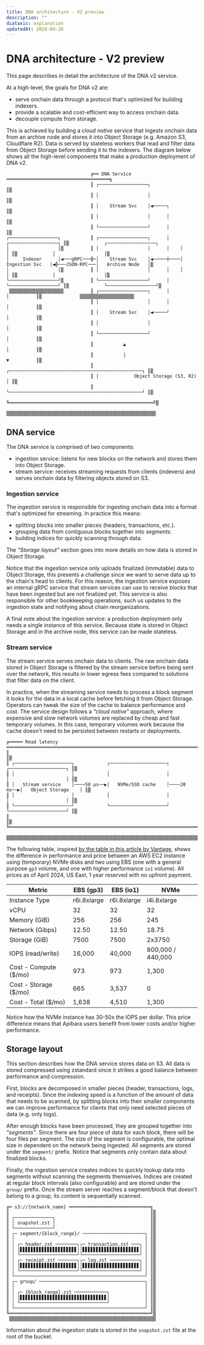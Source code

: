 ```yaml
---
title: DNA architecture - V2 preview
description: ""
diataxis: explanation
updatedAt: 2024-04-26
---
```


# DNA architecture - V2 preview

This page describes in detail the architecture of the DNA v2 service.

At a high-level, the goals for DNA v2 are:

- serve onchain data through a protocol that's optimized for building indexers.
- provide a scalable and cost-efficient way to access onchain data.
- decouple compute from storage.

This is achieved by building a _cloud native_ service that ingests onchain data
from an archive node and stores it into Object Storage (e.g. Amazon S3,
Cloudflare R2). Data is served by stateless workers that read and filter data
from Object Storage before sending it to the indexers. The diagram below shows
all the high-level components that make a production deployment of DNA v2.

```
                               ╔══ DNA Service ══════════════════════════════════════╗
                               ║ ┌──────────────────┐                                ║▒
                               ║ │                  │                                ║▒
                               ║ │    Stream Svc    │◀─────┐                         ║▒
                               ║ │                  │      │                         ║▒
                               ║ └──────────────────┘      │                         ║▒
┌──────────────────┐           ║ ┌──────────────────┐      │    ┌──────────────────┐ ║▒             ┌──────────────────┐
│                  │▒          ║ │                  │      │    │                  │ ║▒             │                  │▒
│     Indexer      │◀───gRPC───╬─│    Stream Svc    │◀─────┼────│  Ingestion Svc   │◀╬───JSON-RPC───│   Archive Node   │▒
│                  │▒          ║ │                  │      │    │                  │ ║▒             │                  │▒
└──────────────────┘▒          ║ └──────────────────┘      │    └──────────────────┘ ║▒             └──────────────────┘▒
 ▒▒▒▒▒▒▒▒▒▒▒▒▒▒▒▒▒▒▒▒          ║ ┌──────────────────┐      │              │          ║▒              ▒▒▒▒▒▒▒▒▒▒▒▒▒▒▒▒▒▒▒▒
                               ║ │                  │      │              │          ║▒
                               ║ │    Stream Svc    │◀─────┘              │          ║▒
                               ║ │                  │                     │          ║▒
                               ║ └──────────────────┘                     │          ║▒
                               ║           ▲                              │          ║▒
                               ║           │                              ▼          ║▒
                               ║ ┌─────────────────────────────────────────────────┐ ║▒
                               ║ │             Object Storage (S3, R2)             │ ║▒
                               ║ └─────────────────────────────────────────────────┘ ║▒
                               ╚═════════════════════════════════════════════════════╝▒
                                ▒▒▒▒▒▒▒▒▒▒▒▒▒▒▒▒▒▒▒▒▒▒▒▒▒▒▒▒▒▒▒▒▒▒▒▒▒▒▒▒▒▒▒▒▒▒▒▒▒▒▒▒▒▒▒
```

## DNA service

The DNA service is comprised of two components:

- ingestion service: listens for new blocks on the network and stores them into
  Object Storage.
- stream service: receives streaming requests from clients (indexers) and serves
  onchain data by filtering objects stored on S3.

### Ingestion service

The ingestion service is responsible for ingesting onchain data into a format
that's optimized for streaming.
In practice this means:

- splitting blocks into smaller pieces (headers, transactions, etc.).
- grouping data from contiguous blocks together into _segments_.
- building indices for quickly scanning through data.

The _"Storage layout"_ section goes into more details on how data is stored in
Object Storage.

Notice that the ingestion service only uploads finalized (immutable) data to
Object Storage, this presents a challenge since we want to serve data up to the
chain's head to clients.
For this reason, the ingestion service exposes an internal gRPC service that
stream services can use to receive blocks that have been ingested but are not
finalized yet. This service is also responsible for other bookkeeping operations,
such us updates to the ingestion state and notifying about chain reorganizations.

A final note about the ingestion service: a production deployment only needs
a single instance of this service. Because state is stored in Object Storage
and in the archive node, this service can be made stateless.

### Stream service

The stream service serves onchain data to clients. The raw onchain data stored
in Object Storage is filtered by the stream service before being sent over the
network, this results in lower egress fees compared to solutions that filter
data on the client.

In practice, when the streaming service needs to process a block segment it
looks for the data in a local cache before fetching it from Object Storage.
Operators can tweak the size of the cache to balance performance and cost.
The service design follows a _"cloud native"_ approach, where expensive and slow
network volumes are replaced by cheap and fast temporary volumes. In this case,
temporary volumes work because the cache doesn't need to be persisted between
restarts or deployments.

```
╔═════ Read latency ════════════════════════════════════════════════════════════════════════════╗
║                                                                                               ║▒
║ ┌─────────────────────┐            ┌─────────────────────┐            ┌─────────────────────┐ ║▒
║ │                     │            │                     │            │                     │ ║▒
║ │   Stream service    │───~50 µs──▶│   NVMe/SSD cache    │───~20 ms──▶│   Object Storage    │ ║▒
║ │                     │            │                     │            │                     │ ║▒
║ └─────────────────────┘            └─────────────────────┘            └─────────────────────┘ ║▒
║                                                                                               ║▒
╚═══════════════════════════════════════════════════════════════════════════════════════════════╝▒
 ▒▒▒▒▒▒▒▒▒▒▒▒▒▒▒▒▒▒▒▒▒▒▒▒▒▒▒▒▒▒▒▒▒▒▒▒▒▒▒▒▒▒▒▒▒▒▒▒▒▒▒▒▒▒▒▒▒▒▒▒▒▒▒▒▒▒▒▒▒▒▒▒▒▒▒▒▒▒▒▒▒▒▒▒▒▒▒▒▒▒▒▒▒▒▒▒▒
```

The following table, inspired [by the table in this article by
Vantage](https://www.vantage.sh/blog/ebs-vs-nvme-pricing-performance), shows the
difference in performance and price between an AWS EC2 instance using
(temporary) NVMe disks and two using EBS (one with a general purpose `gp3`
volume, and one with higher performance `io1` volume). All prices as of April
2024, US East, 1 year reserved with no upfront payment.

| Metric                | EBS (gp3)   | EBS (io1)   | NVMe              |
| --------------------- | ----------- | ----------- | ----------------- |
| Instance Type         | r6i.8xlarge | r6i.8xlarge | i4i.8xlarge       |
| vCPU                  | 32          | 32          | 32                |
| Memory (GiB)          | 256         | 256         | 245               |
| Network (Gibps)       | 12.50       | 12.50       | 18.75             |
| Storage (GiB)         | 7500        | 7500        | 2x3750            |
| IOPS (read/write)     | 16,000      | 40,000      | 800,000 / 440,000 |
| Cost - Compute ($/mo) | 973         | 973         | 1,300             |
| Cost - Storage ($/mo) | 665         | 3,537       | 0                 |
| Cost - Total ($/mo)   | 1,638       | 4,510       | 1,300             |

Notice how the NVMe instance has 30-50x the IOPS per dollar. This price
difference means that Apibara users benefit from lower costs and/or higher
performance.

## Storage layout

This section describes how the DNA service stores data on S3. All data is stored
compressed using zstandard since it strikes a good balance between performance
and compression.

First, blocks are decomposed in smaller pieces (header, transactions, logs, and receipts).
Since the indexing speed is a function of the amount of data that needs to be
scanned, by splitting blocks into their smaller components we can improve
performance for clients that only need selected pieces of data (e.g. only logs).

After enough blocks have been processed, they are grouped together into
_"segments"_. Since there are four piece of data for each block, there will be
four files per segment. The size of the segment is configurable, the optimal
size in dependent on the network being ingested. All segments are stored under
the `segment/` prefix. Notice that segments only contain data about finalized
blocks.

Finally, the ingestion service creates indices to quickly lookup data into
segments without scanning the segments themselves. Indices are created at
regular block intervals (also configurable) and are stored under the `group/`
prefix. Once the stream server reaches a segment/block that doesn't belong to a
group, its content is sequentially scanned.

```
╔═ s3://{network_name} ══════════════════════════════╗
║                                                    ║▒
║ ┌──────────────┐                                   ║▒
║ │ snapshot.zst │                                   ║▒
║ └──────────────┘                                   ║▒
║ ┌─ segment/{block_range}/ ───────────────────────┐ ║▒
║ │                                                │ ║▒
║ │ ┌─ header.zst ────────┐┌─ transaction.zst ───┐ │ ║▒
║ │ │▋▋▋▋▋▋▋▋▋▋▋▋▋▋▋▋▋▋▋▋▋││▋▋▋▋▋▋▋▋▋▋▋▋▋▋▋▋▋▋▋▋▋│ │ ║▒
║ │ └─────────────────────┘└─────────────────────┘ │ ║▒
║ │ ┌─ receipt.zst ───────┐┌─ log.zst ───────────┐ │ ║▒
║ │ │▋▋▋▋▋▋▋▋▋▋▋▋▋▋▋▋▋▋▋▋▋││▋▋▋▋▋▋▋▋▋▋▋▋▋▋▋▋▋▋▋▋▋│ │ ║▒
║ │ └─────────────────────┘└─────────────────────┘ │ ║▒
║ └────────────────────────────────────────────────┘ ║▒
║ ┌─ group/ ───────────────────────────────────────┐ ║▒
║ │                                                │ ║▒
║ │ ┌─ {block_range}.zst ────────────┐             │ ║▒
║ │ │▋▋▋▋▋▋▋▋▋▋▋▋▋▋▋▋▋▋▋▋▋▋▋▋▋▋▋▋▋▋▋▋│             │ ║▒
║ │ └────────────────────────────────┘             │ ║▒
║ └────────────────────────────────────────────────┘ ║▒
╚════════════════════════════════════════════════════╝▒
 ▒▒▒▒▒▒▒▒▒▒▒▒▒▒▒▒▒▒▒▒▒▒▒▒▒▒▒▒▒▒▒▒▒▒▒▒▒▒▒▒▒▒▒▒▒▒▒▒▒▒▒▒▒▒
```

Information about the ingestion state is stored in the `snapshot.zst` file at
the root of the bucket.
